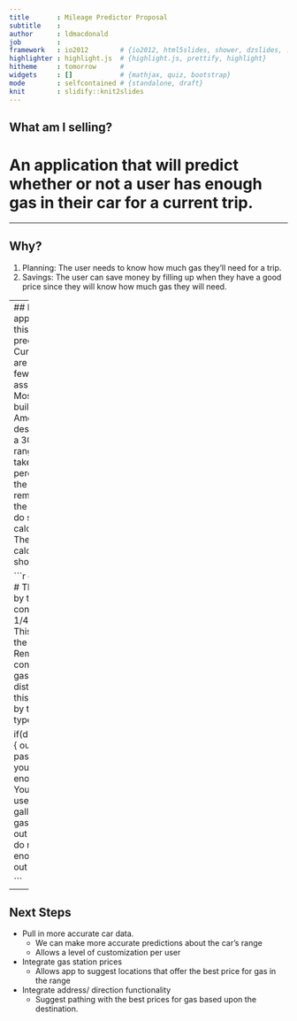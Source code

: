 ```yaml
---
title       : Mileage Predictor Proposal
subtitle    : 
author      : ldmacdonald
job         : 
framework   : io2012        # {io2012, html5slides, shower, dzslides, ...}
highlighter : highlight.js  # {highlight.js, prettify, highlight}
hitheme     : tomorrow      # 
widgets     : []            # {mathjax, quiz, bootstrap}
mode        : selfcontained # {standalone, draft}
knit        : slidify::knit2slides
---
```


## What am I selling?

# An application that will predict whether or not a user has enough gas in their car for a current trip.

---  

## Why?
1. Planning: The user needs to know how much gas they'll need for a trip.
2. Savings: The user can save money by filling up when they have a good price since they will know how much gas they will need.

--- 
## How is the app making this prediction?
Currently, we are making  a few assumptions.  Most cars built in America are designed with a 300 mile range.  We take the percentage of the gas remaining in the tank and do some basic calculations.  The current calculation is shown below.

```r
    dist <- 10 # This is set by the mileage control
    gas <- 1/4 *(300) # This is set by the gas Remaining control
    gasUsed <- dist/12.5 # this will be set by the car type input.

    if(dist <= gas) {
      out <- paste('Yes, you have enough gas.  You will use ',gasUsed,' gallons of gas.')
    } else { out <- 'No, you do not have enough gas.'}
    out

```
  

--- 
## Next Steps
* Pull in more accurate car data.  
  * We can make more accurate predictions about the car's range
  * Allows a level of customization per user
* Integrate gas station prices
  * Allows app to suggest locations that offer the best price for gas in the range
* Integrate address/ direction functionality
  * Suggest pathing with the best prices for gas based upon the destination.




